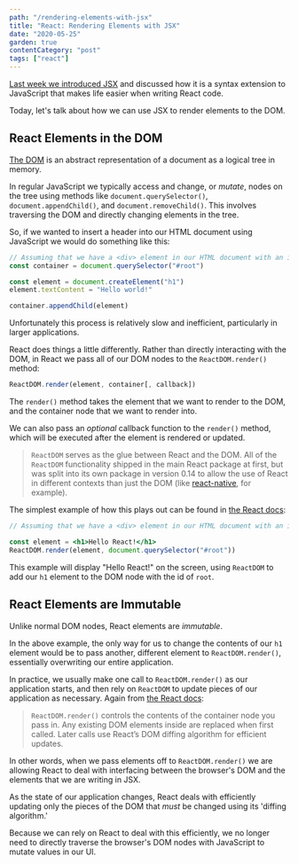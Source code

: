 ```yaml
---
path: "/rendering-elements-with-jsx"
title: "React: Rendering Elements with JSX"
date: "2020-05-25"
garden: true
contentCategory: "post"
tags: ["react"]
---
```


[Last week we introduced JSX](https://bikesandbytes.net/jsx-basics) and discussed how it is a syntax extension to JavaScript that makes life easier when writing React code.

Today, let's talk about how we can use JSX to render elements to the DOM.

## React Elements in the DOM

[The DOM](https://developer.mozilla.org/en-US/docs/Web/API/Document_Object_Model) is an abstract representation of a document as a logical tree in memory.

In regular JavaScript we typically access and change, or _mutate_, nodes on the tree using methods like `document.querySelector()`, `document.appendChild()`, and `document.removeChild()`. This involves traversing the DOM and directly changing elements in the tree.

So, if we wanted to insert a header into our HTML document using JavaScript we would do something like this:

```javascript
// Assuming that we have a <div> element in our HTML document with an id of 'root'
const container = document.querySelector("#root")

const element = document.createElement("h1")
element.textContent = "Hello world!"

container.appendChild(element)
```

Unfortunately this process is relatively slow and inefficient, particularly in larger applications.

React does things a little differently. Rather than directly interacting with the DOM, in React we pass all of our DOM nodes to the `ReactDOM.render()` method:

```jsx
ReactDOM.render(element, container[, callback])
```

The `render()` method takes the element that we want to render to the DOM, and the container node that we want to render into.

We can also pass an _optional_ callback function to the `render()` method, which will be executed after the element is rendered or updated.

> `ReactDOM` serves as the glue between React and the DOM. All of the `ReactDOM` functionality shipped in the main React package at first, but was split into its own package in version 0.14 to allow the use of React in different contexts than just the DOM (like [react-native](https://reactnative.dev/), for example).

The simplest example of how this plays out can be found in [the React docs](https://reactjs.org/docs/rendering-elements.html#rendering-an-element-into-the-dom):

```jsx
// Assuming that we have a <div> element in our HTML document with an id of 'root'

const element = <h1>Hello React!</h1>
ReactDOM.render(element, document.querySelector("#root"))
```

This example will display "Hello React!" on the screen, using `ReactDOM` to add our `h1` element to the DOM node with the id of `root`.

## React Elements are Immutable

Unlike normal DOM nodes, React elements are _immutable_.

In the above example, the only way for us to change the contents of our `h1` element would be to pass another, different element to `ReactDOM.render()`, essentially overwriting our entire application.

In practice, we usually make one call to `ReactDOM.render()` as our application starts, and then rely on `ReactDOM` to update pieces of our application as necessary. Again from [the React docs](https://reactjs.org/docs/react-dom.html#render):

> `ReactDOM.render()` controls the contents of the container node you pass in. Any existing DOM elements inside are replaced when first called. Later calls use React’s DOM diffing algorithm for efficient updates.

In other words, when we pass elements off to `ReactDOM.render()` we are allowing React to deal with interfacing between the browser's DOM and the elements that we are writing in JSX.

As the state of our application changes, React deals with efficiently updating only the pieces of the DOM that _must_ be changed using its 'diffing algorithm.'

Because we can rely on React to deal with this efficiently, we no longer need to directly traverse the browser's DOM nodes with JavaScript to mutate values in our UI.
